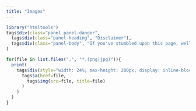 ```yaml
---
title: "Images"
---
```


```r
library("htmltools")
tags$div(class="panel panel-danger",
  tags$div(class="panel-heading", "Disclaimer"),
  tags$div(class="panel-body", "If you've stumbled upon this page, well done. This is the images directory. It mostly exists to serve static images to other pages on this site. However, I thought it might be fun to write some R code to show them here.")
)
```

```r
for(file in list.files(".", "*.(png|jpg)")){
  print(
    tags$div(style="width: 24%; max-height: 200px; display: inline-block;",
      tags$a(href=file,
        tags$img(src=file, title=file)
      )
    )
  )
}
```
